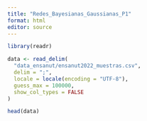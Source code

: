 ```yaml
---
title: "Redes_Bayesianas_Gaussianas_P1"
format: html
editor: source
---
```




```r
library(readr)
```


```r
data <- read_delim(
  "data_ensanut/ensanut2022_muestras.csv",
  delim = ";",
  locale = locale(encoding = "UTF-8"),
  guess_max = 100000,
  show_col_types = FALSE
)
```


```r
head(data)
```

